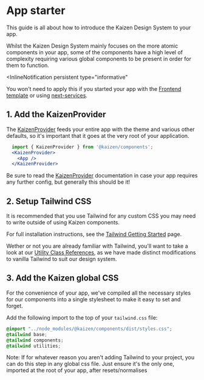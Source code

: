
<Meta title="Guides/App starter" />

# App starter

This guide is all about how to introduce the Kaizen Design System to your app.

Whilst the Kaizen Design System mainly focuses on the more atomic components in your app, some of the components have a high level of complexity requiring various global components to be present in order for them to function.

<InlineNotification
  persistent
  type="informative"
>
  You won't need to apply this if you started your app with the <a href="https://github.com/cultureamp/frontend-template" target="_blank">Frontend template</a> or using <a href="https://github.com/cultureamp/frontend-services/tree/main/packages/next-services">next-services</a>.
</InlineNotification>

## 1. Add the KaizenProvider

The [KaizenProvider](/?path=/docs/components-kaizenprovider-installation--page) feeds your entire app with the theme and various other defaults, so it's important that it goes at the very root of your application.

```jsx
  import { KaizenProvider } from '@kaizen/components';
  <KaizenProvider>
    <App />
  </KaizenProvider>
```

Be sure to read the [KaizenProvider](/?path=/docs/components-kaizenprovider-installation--page) documentation in case your app requires any further config, but generally this should be it!


## 2. Setup Tailwind CSS

It is recommended that you use Tailwind for any custom CSS you may need to write outside of using Kaizen components.

For full installation instructions, see the [Tailwind Getting Started](/?path=/docs/systems-tailwind-getting-started--page) page.

Wether or not you are already familiar with Tailwind, you'll want to take a look at our [Utility Class References](/?path=/docs/systems-tailwind-utility-class-references-overview--page), as we have made distinct modifications to vanilla Tailwind to suit our design system.

## 3. Add the Kaizen global CSS

For the convenience of your app, we've compiled all the necessary styles for our components into a single stylesheet to make it easy to set and forget.

Add the following import to the top of your `tailwind.css` file:

```css
@import "../node_modules/@kaizen/components/dist/styles.css";
@tailwind base;
@tailwind components;
@tailwind utilities;
```

Note: If for whatever reason you aren't adding Tailwind to your project, you can do this step in any global css file. Just ensure it's the only one, imported at the root of your app, after resets/normalises